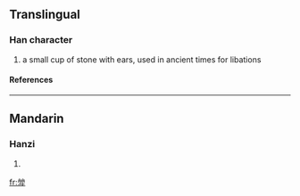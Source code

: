 ==Translingual==
===Han character===
{{Han char|rn=68|rad=斗|as=06|sn=10|four=|canj=戈戈月卜十 (IIBYJ)}}
# a small cup of stone with ears, used in ancient times for libations
====References====
{{Han ref|kx=0478.100|dkj=13502|hdz=32253.050|uh=659A|ud=26010}}

----
==Mandarin==
===Hanzi===
{{cmn-hanzi|pin=[[jiǎ]] ([[jia3]]), [[xiá]] ([[xia2]]), [[yé]] ([[ye2]])|wg=chia<sup>3</sup>, hsia<sup>2</sup>, yeh<sup>2</sup>}}
# {{defn|Mandarin}}

[[fr:斚]]